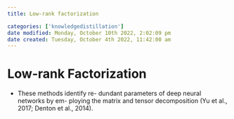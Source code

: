 ```yaml
---
title: Low-rank factorization

categories: ['knowledgedistillation']
date modified: Monday, October 10th 2022, 2:02:09 pm
date created: Tuesday, October 4th 2022, 11:42:00 am
---
```


# Low-rank Factorization
- These methods identify re- dundant parameters of deep neural networks by em- ploying the matrix and tensor decomposition (Yu et al., 2017; Denton et al., 2014).




